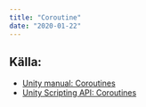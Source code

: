 ```yaml
---
title: "Coroutine"
date: "2020-01-22"
---
```


## Källa:

- [Unity manual: Coroutines](https://docs.unity3d.com/Manual/Coroutines.html)
- [Unity Scripting API: Coroutines](https://docs.unity3d.com/ScriptReference/Coroutine.html)
